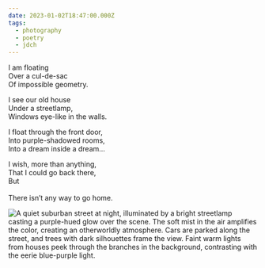 ```yaml
---
date: 2023-01-02T18:47:00.000Z
tags:
  - photography
  - poetry
  - jdch
---
```

I am floating<br/>
Over a cul-de-sac<br/>
Of impossible geometry.<br/>

I see our old house<br/>
Under a streetlamp,<br/>
Windows eye-like in the walls.<br/>

I float through the front door,<br/>
Into purple-shadowed rooms,<br/>
Into a dream inside a dream…<br/>

I wish, more than anything,<br/>
That I could go back there,<br/>
But<br/><br/>
There isn’t any way to go home.

![A quiet suburban street at night, illuminated by a bright streetlamp casting a purple-hued glow over the scene. The soft mist in the air amplifies the color, creating an otherworldly atmosphere. Cars are parked along the street, and trees with dark silhouettes frame the view. Faint warm lights from houses peek through the branches in the background, contrasting with the eerie blue-purple light.](/assets/photos/20230102-IMG_4639.jpg)
